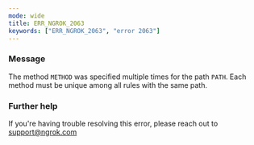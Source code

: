 ```yaml
---
mode: wide
title: ERR_NGROK_2063
keywords: ["ERR_NGROK_2063", "error 2063"]
---
```


### Message

The method `METHOD` was specified multiple times for the path `PATH`. Each method must be unique among all rules with the same path.

### Further help

If you're having trouble resolving this error, please reach out to [support@ngrok.com](mailto:support@ngrok.com?subject=Help%20with%20ERR_NGROK_2063)
